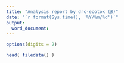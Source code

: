 ---
title: "Analysis report by drc-ecotox (β)"
date: "`r format(Sys.time(), '%Y/%m/%d')`"
output:
  word_document:
---

```{r data, collapse=TRUE}
options(digits = 2)

head( filedata() )
```


